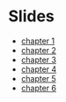 
# Slides

* [chapter 1](http://rpubs.com/floswald/ScPoMetrics-1)
* [chapter 2](http://rpubs.com/floswald/ScPoMetrics-2)
* [chapter 3](http://rpubs.com/floswald/ScPoMetrics-3)
* [chapter 4](slides/chapter4/chapter4.html)
* [chapter 5](slides/chapter5/chapter5.html)
* [chapter 6](slides/chapter6/chapter6.html)



